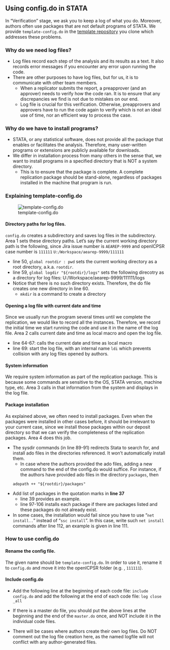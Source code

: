 ## Using config.do in STATA

In "Verification" stage, we ask you to keep a log of what you do. Moreover, authors often use packages that are not default programs of STATA. We provide `template-config.do` in the [template repository](https://github.com/AEADataEditor/replication-template) you clone which addresses these problems. 

### Why do we need log files?

- Log files record each step of the analysis and its results as a text. It also records error messages if you encounter any error upon running the code.
- There are other purposes to have log files, but for us, it is to communicate with other team members. 
    - When a replicator submits the report, a preapprover (and an approver) needs to verify how the code ran. It is to ensure that any discrepancies we find is not due to mistakes on our end.
    - Log file is crucial for this verification. Otherwise, preapprovers and approvers have to run the code again to verify which is not an ideal use of time, nor an efficient way to process the case.

### Why do we have to install programs?

- STATA, or any statistical software, does not provide all the package that enables or facilitates the analysis. Therefore, many user-written programs or extensions are publicly available for downloads. 
- We differ in installation process from many others in the sense that, we want to install programs in a specified directory that is NOT a system directory.
    - This is to ensure that the package is complete. A complete replication package should be stand-alone, regardless of packages installed in the machine that program is run.

### Explaining template-config.do

![template-config.do](images/stata_config.png)

#### Directory paths for log files.

`config.do` creates a subdirectory and saves log files in the subdirectory. Area 1 sets these directory paths. Let's say the current working directory path is the following, since Jira issue number is `AEAREP-9999` and openICPSR case number is `111111`
    ```
    U:/Workspace/aearep-9999/111111
    ```

- line 50, `global rootdir : pwd` sets the current working directory as a root directory, a.k.a. `rootdir`.
- line 59, `global logdir "${rootdir}/logs"` sets the following direcotry as a directory for log files: U:/Workspace/aearep-9999/111111/logs 
- Notice that there is no such directory exists. Therefore, the do file creates one new directory in line 60.
    - `mkdir` is a command to create a directory 


#### Opening a log file with current date and time

Since we usually run the program several times until we complete the replication, we would like to record all the instances. Therefore, we record the initial time we start running the code and use it in the name of the log file. Area 2 calls current date and time as local macro and open the log file.

- line 64-67: calls the current date and time as local macro
- line 69: start the log file, with an internal name `ldi` which prevents collision with any log files opened by authors.

#### System information

We require system information as part of the replication package. This is because some commands are sensitive to the OS, STATA version, machine type, etc. Area 3 calls in that information from the system and displays in the log file.

#### Package installation

As explained above, we often need to install packages. Even when the packages were installed in other cases before, it should be irrelevant to your current case, since we install those packages within our deposit directory so that we can verify the completeness of the replication packages. Area 4 does this job.

- The sysdir commands (in line 89-91) redirects Stata to search for, and install ado files in the directories referenced. It won't automatically install them.
    - In case where the authors provided the ado files, adding a new command to the end of the config.do would suffice. For instance, if the authors have provided ado files in the directory `packages`, then
    ```
    adopath ++ "${rootdir}/packages"
    ```

- Add list of packages in the quotation marks in **line 37**
    - line 39 provides an example.
    - line 97-106 installs each package if there are packages listed and these packages do not already exist.

- In some cases, the installation would fail since you have to use "`net install..`" instead of "`ssc install`". In this case, write such `net install`  commands after line 112, an example is given in line 111. 


### How to use config.do

#### Rename the config file.

The given name should be `template-config.do`. In order to use it, rename it to `config.do` and move it into the openICPSR folder (e.g. , `111111`).

#### Include config.do

- Add the following line at the beginning of each code file:
    ```
    include config.do
    ```
    and add the following at the end of each code file:
    ```
    log close _all
    ```
- If there is a master do file, you should put the above lines at the beginning and the end of the `master.do` once, and NOT include it in the individual code files.

- There will be cases where authors create their own log files. Do NOT comment out the log file creation here, as the named logfile will not conflict with any author-generated files. 
